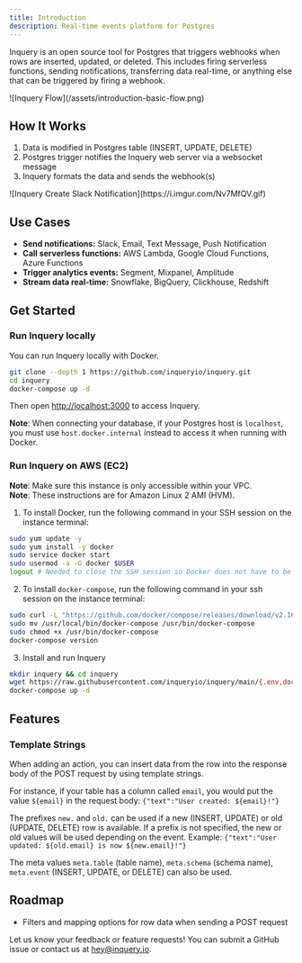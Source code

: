 ```yaml
---
title: Introduction
description: Real-time events platform for Postgres
---
```


Inquery is an open source tool for Postgres that triggers webhooks when rows are inserted, updated, or deleted. This includes firing serverless functions, sending notifications, transferring data real-time, or anything else that can be triggered by firing a webhook.


<Frame>![Inquery Flow](/assets/introduction-basic-flow.png)</Frame>

## How It Works

1. Data is modified in Postgres table (INSERT, UPDATE, DELETE)
2. Postgres trigger notifies the Inquery web server via a websocket message
3. Inquery formats the data and sends the webhook(s)

<Frame>
  ![Inquery Create Slack Notification](https://i.imgur.com/Nv7MfQV.gif)
</Frame>

## Use Cases

- **Send notifications:** Slack, Email, Text Message, Push Notification
- **Call serverless functions:** AWS Lambda, Google Cloud Functions, Azure Functions
- **Trigger analytics events:** Segment, Mixpanel, Amplitude
- **Stream data real-time:** Snowflake, BigQuery, Clickhouse, Redshift

## Get Started

### Run Inquery locally

You can run Inquery locally with Docker.

```bash
git clone --depth 1 https://github.com/inqueryio/inquery.git
cd inquery
docker-compose up -d
```

Then open [http://localhost:3000](http://localhost:3000) to access Inquery.

**Note**: When connecting your database, if your Postgres host is `localhost`, you must use `host.docker.internal` instead to access it when running with Docker.

### Run Inquery on AWS (EC2)

**Note**: Make sure this instance is only accessible within your VPC.\
**Note**: These instructions are for Amazon Linux 2 AMI (HVM).

1. To install Docker, run the following command in your SSH session on the instance terminal:

```bash
sudo yum update -y
sudo yum install -y docker
sudo service docker start
sudo usermod -a -G docker $USER
logout # Needed to close the SSH session so Docker does not have to be run as root
```

2. To install `docker-compose`, run the following command in your ssh session on the instance terminal:

```bash
sudo curl -L "https://github.com/docker/compose/releases/download/v2.16.0/docker-compose-$(uname -s)-$(uname -m)"  -o /usr/local/bin/docker-compose
sudo mv /usr/local/bin/docker-compose /usr/bin/docker-compose
sudo chmod +x /usr/bin/docker-compose
docker-compose version
```

3. Install and run Inquery

```bash
mkdir inquery && cd inquery
wget https://raw.githubusercontent.com/inqueryio/inquery/main/{.env,docker-compose.yml,.dockerignore,frontend.env}
docker-compose up -d
```

## Features

### Template Strings

When adding an action, you can insert data from the row into the response body of the POST request by using template strings.

For instance, if your table has a column called `email`, you would put the value `${email}` in the request body: `{"text":"User created: ${email}!"}`

The prefixes `new.` and `old.` can be used if a new (INSERT, UPDATE) or old (UPDATE, DELETE) row is available. If a prefix is not specified, the new or old values will be used depending on the event. Example: `{"text":"User updated: ${old.email} is now ${new.email}!"}`

The meta values `meta.table` (table name), `meta.schema` (schema name), `meta.event` (INSERT, UPDATE, or DELETE) can also be used.

## Roadmap

- Filters and mapping options for row data when sending a POST request

Let us know your feedback or feature requests! You can submit a GitHub issue or contact us at [hey@inquery.io](mailto:hey@inquery.io).

